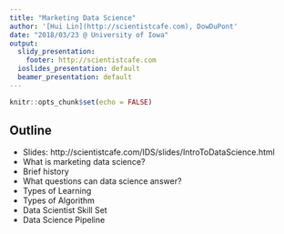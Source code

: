```yaml
---
title: "Marketing Data Science"
author: '[Hui Lin](http://scientistcafe.com), DowDuPont'
date: "2018/03/23 @ University of Iowa"
output:
  slidy_presentation:
    footer: http://scientistcafe.com
  ioslides_presentation: default
  beamer_presentation: default
---
```


```r
knitr::opts_chunk$set(echo = FALSE)
```

## Outline

- Slides: http://scientistcafe.com/IDS/slides/IntroToDataScience.html
- What is marketing data science?
- Brief history
- What questions can data science answer? 
- Types of Learning
- Types of Algorithm
- Data Scientist Skill Set
- Data Science Pipeline
